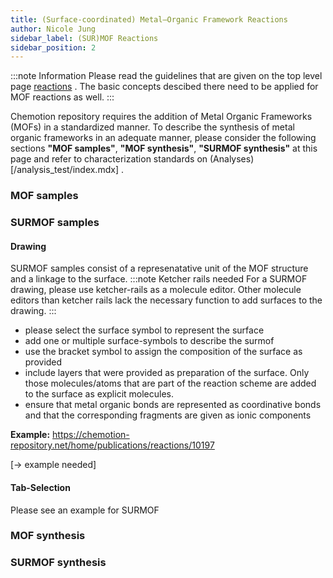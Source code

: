 ```yaml
---
title: (Surface-coordinated) Metal–Organic Framework Reactions
author: Nicole Jung
sidebar_label: (SUR)MOF Reactions
sidebar_position: 2
---
```


:::note Information
Please read the guidelines that are given on the top level page [reactions](/index.mdx) . The basic concepts descibed there need to be applied for MOF reactions as well.
:::

Chemotion repository requires the addition of Metal Organic Frameworks (MOFs) in a standardized manner. To describe the synthesis of metal organic frameworks in an adequate manner, please consider the following sections **"MOF samples"**, **"MOF synthesis"**, **"SURMOF synthesis"** at this page and refer to characterization standards on (Analyses)[/analysis_test/index.mdx] .

### MOF samples

### SURMOF samples
#### Drawing 

SURMOF samples consist of a represenatative unit of the MOF structure and a linkage to the surface. 
:::note Ketcher rails needed
For a SURMOF drawing, please use ketcher-rails as a molecule editor. Other molecule editors than ketcher rails lack the necessary function to add surfaces to the drawing.
:::
 
- please select the surface symbol to represent the surface
- add one or multiple surface-symbols to describe the surmof
- use the bracket symbol to assign the composition of the surface as provided
- include layers that were provided as preparation of the surface. Only those molecules/atoms that are part of the reaction scheme are added to the surface as explicit molecules. 
- ensure that metal organic bonds are represented as coordinative bonds and that the corresponding fragments are given as ionic components

**Example:**
https://chemotion-repository.net/home/publications/reactions/10197 


[-> example needed]


#### Tab-Selection

Please see an example for SURMOF

### MOF synthesis

### SURMOF synthesis










